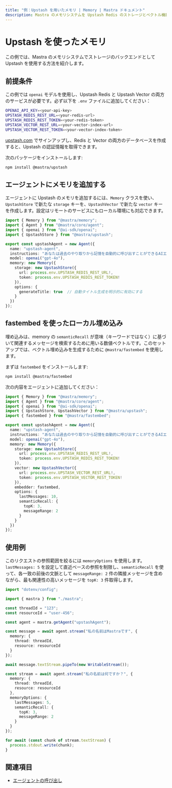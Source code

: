 ```yaml
---
title: "例：Upstash を用いたメモリ | Memory | Mastra ドキュメント"
description: Mastra のメモリシステムを Upstash Redis のストレージとベクトル機能と組み合わせて利用する方法の例。
---
```


# Upstash を使ったメモリ

この例では、Mastra のメモリシステムでストレージのバックエンドとして Upstash を使用する方法を紹介します。

## 前提条件

この例では `openai` モデルを使用し、Upstash Redis と Upstash Vector の両方のサービスが必要です。必ず以下を `.env` ファイルに追加してください：

```bash filename=".env" copy
OPENAI_API_KEY=<your-api-key>
UPSTASH_REDIS_REST_URL=<your-redis-url>
UPSTASH_REDIS_REST_TOKEN=<your-redis-token>
UPSTASH_VECTOR_REST_URL=<your-vector-index-url>
UPSTASH_VECTOR_REST_TOKEN=<your-vector-index-token>
```

[upstash.com](https://upstash.com) でサインアップし、Redis と Vector の両方のデータベースを作成すると、Upstash の認証情報を取得できます。

次のパッケージをインストールします:

```bash copy
npm install @mastra/upstash
```


## エージェントにメモリを追加する

エージェントに Upstash のメモリを追加するには、`Memory` クラスを使い、`UpstashStore` で新たな `storage` キーを、`UpstashVector` で新たな `vector` キーを作成します。設定はリモートのサービスにもローカル環境にも対応できます。

```typescript filename="src/mastra/agents/example-upstash-agent.ts" showLineNumbers copy
import { Memory } from "@mastra/memory";
import { Agent } from "@mastra/core/agent";
import { openai } from "@ai-sdk/openai";
import { UpstashStore } from "@mastra/upstash";

export const upstashAgent = new Agent({
  name: "upstash-agent",
  instructions: "あなたは過去のやり取りから記憶を自動的に呼び出すことができるAIエージェントです。",
  model: openai("gpt-4o"),
  memory: new Memory({
    storage: new UpstashStore({
      url: process.env.UPSTASH_REDIS_REST_URL!,
      token: process.env.UPSTASH_REDIS_REST_TOKEN!
    }),
    options: {
      generateTitle: true  // 自動タイトル生成を明示的に有効にする
    }
  })
});
```


## fastembed を使ったローカル埋め込み

埋め込みは、memory の `semanticRecall` が意味（キーワードではなく）に基づいて関連するメッセージを検索するために用いる数値ベクトルです。このセットアップでは、ベクトル埋め込みを生成するために `@mastra/fastembed` を使用します。

まずは `fastembed` をインストールします:

```bash copy
npm install @mastra/fastembed
```

次の内容をエージェントに追加してください：

```typescript filename="src/mastra/agents/example-upstash-agent.ts" showLineNumbers copy
import { Memory } from "@mastra/memory";
import { Agent } from "@mastra/core/agent";
import { openai } from "@ai-sdk/openai";
import { UpstashStore, UpstashVector } from "@mastra/upstash";
import { fastembed } from "@mastra/fastembed";

export const upstashAgent = new Agent({
  name: "upstash-agent",
  instructions: "あなたは過去のやり取りから記憶を自動的に呼び出すことができるAIエージェントです。",
  model: openai("gpt-4o"),
  memory: new Memory({
    storage: new UpstashStore({
      url: process.env.UPSTASH_REDIS_REST_URL!,
      token: process.env.UPSTASH_REDIS_REST_TOKEN!
    }),
    vector: new UpstashVector({
      url: process.env.UPSTASH_VECTOR_REST_URL!,
      token: process.env.UPSTASH_VECTOR_REST_TOKEN!
    }),
    embedder: fastembed,
    options: {
      lastMessages: 10,
      semanticRecall: {
        topK: 3,
        messageRange: 2
      }
    }
  })
});
```


## 使用例

このリクエストの参照範囲を絞るには `memoryOptions` を使用します。`lastMessages: 5` を設定して直近ベースの参照を制限し、`semanticRecall` を使って、各一致の前後の文脈として `messageRange: 2` 件の隣接メッセージを含めながら、最も関連性の高いメッセージを `topK: 3` 件取得します。

```typescript filename="src/test-upstash-agent.ts" showLineNumbers copy
import "dotenv/config";

import { mastra } from "./mastra";

const threadId = "123";
const resourceId = "user-456";

const agent = mastra.getAgent("upstashAgent");

const message = await agent.stream("私の名前はMastraです", {
  memory: {
    thread: threadId,
    resource: resourceId
  }
});

await message.textStream.pipeTo(new WritableStream());

const stream = await agent.stream("私の名前は何ですか？", {
  memory: {
    thread: threadId,
    resource: resourceId
  },
  memoryOptions: {
    lastMessages: 5,
    semanticRecall: {
      topK: 3,
      messageRange: 2
    }
  }
});

for await (const chunk of stream.textStream) {
  process.stdout.write(chunk);
}
```


## 関連項目

- [エージェントの呼び出し](../agents/calling-agents.mdx)